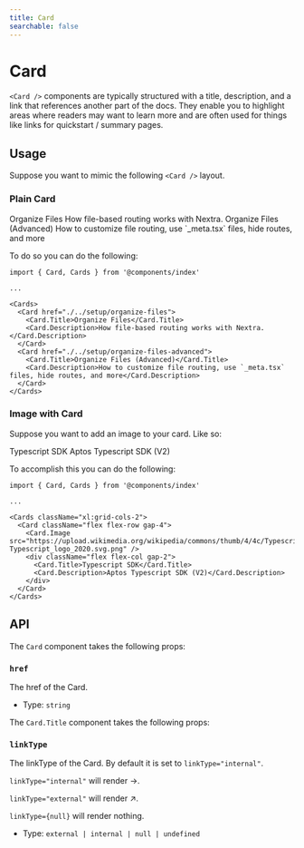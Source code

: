 ```yaml
---
title: Card
searchable: false
---
```



# Card

`<Card />` components are typically structured with a title, description, and a link
that references another part of the docs. They enable you to highlight areas where readers may want to
learn more and are often used for things like links for quickstart / summary pages. 

## Usage

Suppose you want to mimic the following `<Card />` layout. 

### Plain Card


<Cards>
  <Card href="./../setup/organize-files">
    <Card.Title>Organize Files</Card.Title>
    <Card.Description>How file-based routing works with Nextra.</Card.Description>
  </Card>
  <Card href="./../setup/organize-files-advanced">
    <Card.Title>Organize Files (Advanced)</Card.Title>
    <Card.Description>How to customize file routing, use `_meta.tsx` files, hide routes, and more</Card.Description>
  </Card>
</Cards>

To do so you can do the following:


```mdx filename="index.mdx"
import { Card, Cards } from '@components/index'

...

<Cards>
  <Card href="./../setup/organize-files">
    <Card.Title>Organize Files</Card.Title>
    <Card.Description>How file-based routing works with Nextra.</Card.Description>
  </Card>
  <Card href="./../setup/organize-files-advanced">
    <Card.Title>Organize Files (Advanced)</Card.Title>
    <Card.Description>How to customize file routing, use `_meta.tsx` files, hide routes, and more</Card.Description>
  </Card>
</Cards>
```

### Image with Card

Suppose you want to add an image to your card. Like so:

<Cards className="xl:grid-cols-2">
  <Card className="flex flex-row gap-4">
    <Card.Image src="https://upload.wikimedia.org/wikipedia/commons/thumb/4/4c/Typescript_logo_2020.svg/2048px-Typescript_logo_2020.svg.png" />
    <div className="flex flex-col gap-2">
      <Card.Title>Typescript SDK</Card.Title>
      <Card.Description>Aptos Typescript SDK (V2)</Card.Description>
    </div>
  </Card>
</Cards>

To accomplish this you can do the following:

```mdx filename="index.mdx"
import { Card, Cards } from '@components/index'

...

<Cards className="xl:grid-cols-2">
  <Card className="flex flex-row gap-4">
    <Card.Image src="https://upload.wikimedia.org/wikipedia/commons/thumb/4/4c/Typescript_logo_2020.svg/2048px-Typescript_logo_2020.svg.png" />
    <div className="flex flex-col gap-2">
      <Card.Title>Typescript SDK</Card.Title>
      <Card.Description>Aptos Typescript SDK (V2)</Card.Description>
    </div>
  </Card>
</Cards>
```

## API

The `Card` component takes the following props:

### `href`

The href of the Card.

- Type: `string`

The `Card.Title` component takes the following props:

### `linkType`

The linkType of the Card. By default it is set to `linkType="internal"`.

`linkType="internal"` will render →.

`linkType="external"` will render ↗.

`linkType={null}` will render nothing.

- Type: `external | internal | null | undefined`